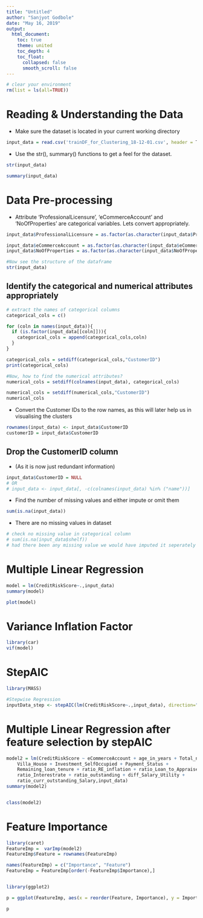 ```yaml
---
title: "Untitled"
author: "Sanjyot Godbole"
date: "May 16, 2019"
output: 
  html_document:
    toc: true
    theme: united
    toc_depth: 4
    toc_float:
      collapsed: false
      smooth_scroll: false  
---
```


```r
# clear your environment
rm(list = ls(all=TRUE))
```


# Reading & Understanding the Data

* Make sure the dataset is located in your current working directory

```r
input_data = read.csv('trainDF_for_Clustering_18-12-01.csv', header = T)
```


* Use the str(), summary() functions to get a feel for the dataset.

```r
str(input_data)
```

```r
summary(input_data)
```


# Data Pre-processing


* Attribute 'ProfessionalLicensure', 'eCommerceAccount' and 'NoOfProperties' are categorical variables. Lets convert appropriately.

```r
input_data$ProfessionalLicensure = as.factor(as.character(input_data$ProfessionalLicensure))

input_data$eCommerceAccount = as.factor(as.character(input_data$eCommerceAccount))
input_data$NoOfProperties = as.factor(as.character(input_data$NoOfProperties))

#Now see the structure of the dataframe
str(input_data)
```

## Identify the categorical and numerical attributes appropriately

```r

# extract the names of categorical columns
categorical_cols = c()

for (coln in names(input_data)){
  if (is.factor(input_data[[coln]])){
    categorical_cols = append(categorical_cols,coln)
  }
}

categorical_cols = setdiff(categorical_cols,"CustomerID")
print(categorical_cols)
```

```r
#Now, how to find the numerical attributes?
numerical_cols = setdiff(colnames(input_data), categorical_cols)

numerical_cols = setdiff(numerical_cols,"CustomerID")
numerical_cols
```


* Convert the Customer IDs to the row names, as this will later help us in visualising the clusters

```r
rownames(input_data) <- input_data$CustomerID
customerID = input_data$CustomerID

```

## Drop the CustomerID column 
* (As it is now just redundant information)

```r
input_data$CustomerID = NULL
# OR
# input_data <- input_data[, -c(colnames(input_data) %in% ("name"))]
```


* Find the number of missing values and either impute or omit them

```r
sum(is.na(input_data))
```

* There are no missing values in dataset

```r
# check no missing value in categorical column
# sum(is.na(input_data$shelf))
# had there been any missing value we would have imputed it seperately from numerical using modes.
```

# Multiple Linear Regression

```r
model = lm(CreditRiskScore~.,input_data)
summary(model)
```


```r
plot(model)
```

# Variance Inflation Factor

```r
library(car)
vif(model)
```

# StepAIC

```r
library(MASS)

#Stepwise Regression
inputData_step <- stepAIC(lm(CreditRiskScore~.,input_data), direction="both")
```

# Multiple Linear Regression after feature selection by stepAIC

```r
model2 = lm(CreditRiskScore ~ eCommerceAccount + age_in_years + Total_no_of_loan_tenure_with_current + 
    Villa_House + Investment_SelfOccupied + Payment_Status + 
    Remaining_loan_tenure + ratio_RE_inflation + ratio_Loan_to_Appraisedvalu_Percent + 
    ratio_Interestrate + ratio_outstanding + diff_Salary_Utility + 
    ratio_curr_outstanding_Salary,input_data)
summary(model2)



```

```r
class(model2)

```
# Feature Importance

```r
library(caret)
FeatureImp =  varImp(model2)
FeatureImp$Feature = rownames(FeatureImp)

names(FeatureImp) = c("Importance", "Feature")
FeatureImp = FeatureImp[order(-FeatureImp$Importance),]


library(ggplot2)

p = ggplot(FeatureImp, aes(x = reorder(Feature, Importance), y = Importance, fill = Importance)) + geom_col() + coord_flip()

p
```